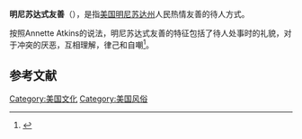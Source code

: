'''明尼苏达式友善'''（{{lang-en|Minnesota nice}}），是指[[美国|美国]][[明尼苏达州|明尼苏达州]]人民热情友善的待人方式。

按照Annette Atkins的说法，明尼苏达式友善的特征包括了待人处事时的礼貌，对于冲突的厌恶，互相理解，律己和自嘲<ref>{{cite web|url=http://www.csbsju.edu/History/Faculty/Annette-Atkins.htm|title=Annette Atkins|work=History Department|publisher={{cite web|url=http://en.wikipedia.org/wiki/College_of_Saint_Benedict_and_Saint_John's_University|title=College of Saint Benedict and Saint John's University}}|deadurl=yes|archiveurl=https://web.archive.org/web/20100928041510/http://www.csbsju.edu/History/Faculty/Annette-Atkins.htm|archivedate=2010-09-28}}</ref>。

==参考文献==
<div class="references-small">
<references></references>
</div>

{{minnesota-stub}}
[[Category:美国文化|Category:美国文化]]
[[Category:美国风俗|Category:美国风俗]]
